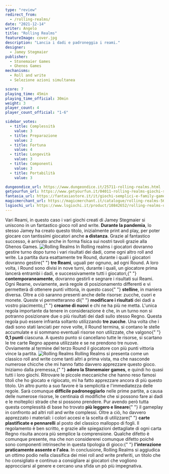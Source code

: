 ```yaml
---
type: "review"
redirect_from:
  - /rolling-realms/
date: "2021-12-14"
writer: Angelo
title: "Rolling Realms"
featureImage: cover.jpg
description: "Lancia i dadi e padroneggia i reami."
designer:
  - Jamey Stegmaier
publisher:
  - Stonemaier Games
  - Ghenos Games
mechanisms:
  - Roll and write
  - Selezione azioni simultanea

score: 7
playing_time: 45min
playing_time_official: 30min
weight: 3
player_count: 4
player_count_official: "1-6"

sidebar_votes:
  - title: Complessità
    value: 3
  - title: Preparazione
    value: 2
  - title: Fortuna
    value: 4
  - title: Longevità
    value: 3
  - title: Componenti
    value: 3
  - title: Portabilità
    value: 3

dungeondice_url: https://www.dungeondice.it/25711-rolling-realms.html
getyourfun_url: https://www.getyourfun.it/04011-rolling-realms-giochi-semplici-e-veloci.html
fantasia_url: https://fantasiastore.it/it/giochi-semplici-e-family-games/12280-rolling-realms.html
magicmerchant_url: https://magicmerchant.it/catalogue/rolling-realms-56588/
lsgiochi_url: https://www.lsgiochi.it/product/10842652/rolling-realms-usato
---
```


<Setting>
  Vari Reami, in questo caso i vari giochi creati di Jamey Stegmaier si uniscono
  in un fantastico gioco roll and write. <strong>Durante la pandemia</strong>,
  lo stesso Jamey ha creato questo titolo, inizialmente print and play, per
  poter giocare con tantissimi giocatori anche <strong>a distanza</strong>.
  Grazie al fantastico successo, è arrivato anche in forma fisica sui nostri
  tavoli grazie alla Ghenos Games.
</Setting>

<img src="./game1.jpg" alt="Rolling Realms" />

<Rules>
  In Rolling realms i giocatori dovranno gestire turno dopo turno i vari
  risultati dei dadi, come ogni altro roll and write. La partita dura
  esattamente tre Round, durante i quali i giocatori dovranno gestire{" "}
  <strong>tre Reami</strong>, uguali per ognuno, ad ogni Round. A loro volta, i
  Round sono divisi in nove turni, durante i quali, un giocatore prima lancerà
  entrambi i dadi, e successivamente tutti i giocatori,{" "}
  <strong>contemporaneamente</strong>, dovranno gestirli e segnare i risultati
  sui Reami. Ogni Reame, ovviamente, avrà regole di posizionamento differenti e
  vi permetterà di ottenere punti vittoria, in questo caso{" "}
  <strong>stelline</strong>, in maniera diversa. Oltre a ciò saranno presenti
  anche delle risorse: zucche, cuori e monete. Queste vi permetteranno di{" "}
  <strong>modificare i risultati</strong> dei dadi a vostro piacimento,{" "}
  <strong>crearne di nuovi</strong> e chi ne ha più ne metta. L'unica regola
  importante da tenere in considerazione è che, in un turno non si potranno
  posizionare due o più risultati dei dadi sullo stesso Regno. Questa regola può
  essere infranta soltanto utilizzando <strong>tre zucche</strong>. Una volta
  che i dadi sono stati lanciati per nove volte, il Round termina, si contano le
  stelle accumulate e si sommano eventuali risorse non utilizzate, che valgono{" "}
  <strong>0,1 punti</strong> ciascuna. A questo punto si cancellano tutte le
  risorse, si scartano le tre carte Regno appena utilizzate e se ne prendono tre
  nuove. Ovviamente al termine del terzo Round il giocatore con più punti
  vittoria vince la partita.
</Rules>

<img src="./game2.jpg" alt="Rolling Realms" />

<Feedback>
  Rolling Realms si presenta come un classico roll and write come tanti altri a
  prima vista, ma che nasconde numerose chicche che mi hanno fatto davvero
  apprezzare questo gioco. Iniziamo dalla premessa,{" "}
  <strong>adoro la Stonemaier games</strong>, e quindi ho quasi tutti i loro
  giochi. Ritrovare le piccole meccaniche che hanno reso famosi titoli che ho
  giocato e rigiocato, mi ha fatto apprezzare ancora di più questo titolo. Un
  altro punto a suo favore è la semplicità e l'immediatezza delle regole. Sarà
  comunque <strong>difficile padroneggiarlo</strong> nelle prime partite, a
  causa delle numerose risorse, le centinaia di modifiche che si possono fare ai
  dadi e le molteplici strade che si possono prendere. Pur avendo però tutta
  questa complessità di base ho trovato <strong>più leggero e lineare</strong>{" "}
  il gameplay in confronto ad altri roll and write complessi. Oltre a ciò, ho
  davvero apprezzato i materiali: i colori accesi e la scelta di utilizzare{" "}
  <strong>carte plastificate e pennarelli</strong> al posto del classico
  malloppo di fogli. Il regolamento è ben scritto, e grazie alle spiegazioni
  dettagliate di ogni carta Regno risulta ancora più semplice la comprensione.
  Qualche difetto è comunque presente, ma che non considererei comunque difetto
  poiché sono componenti intrinseche in questa tipologia di gioco:{" "}
  <strong>l'interazione praticamente assente e l'alea</strong>. In conclusione,
  Rolling Realms si aggiudica un ottimo podio nella classifica dei miei roll and
  write preferiti, un titolo che ho consigliato e continuo a consigliare ai
  giocatori che vogliono approcciarsi al genere e cercano una sfida un pò più
  impegnativa.
</Feedback>

<Instagram id="CXdgaT7gxYJ" />
